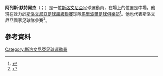 '''阿列斯·默特爾杰'''（{{lang-sl|Aleš Mertelj}}；{{bd|1987年|3月22日}}）是一位[[斯洛文尼亞|斯洛文尼亞]]足球運動員，在場上的位置是中場。他現在效力於[[斯洛文尼亞足球超級聯賽|斯洛文尼亞足球超級聯賽]]球隊[[馬里波爾足球俱樂部|馬里波爾足球俱樂部]]<ref name="prvaliga">{{cite news | url = http://www.prvaliga.si/klubi/mostvo/igralec.asp?idi=26990&id=1&all=1 | title = Aleš Mertelj | author = | date = | publisher = [[Association_of_1._SNL|Association of 1. SNL]] | language = sl | accessdate = 27 September 2012}}</ref>。他也代表斯洛文尼亞國家足球隊參賽<ref name="slo">{{cite news | url = http://www.rtvslo.si/sport/nogomet/sanjski-debi-kurtica-v-kufsteinu-evrogol-ohladil-grke/283945 | title = Sanjski debi Kurtića v Kufsteinu: evrogol ohladil Grke | author = Ž.K. | date = 26 May 2012 | publisher = [[RTV_Slovenija|RTV Slovenija]] | language = sl | accessdate = 27 May 2012}}</ref>。
==參考資料==
{{Reflist}}

{{DEFAULTSORT: Mertelj, Aleš}}
[[Category:斯洛文尼亞足球運動員|Category:斯洛文尼亞足球運動員]]